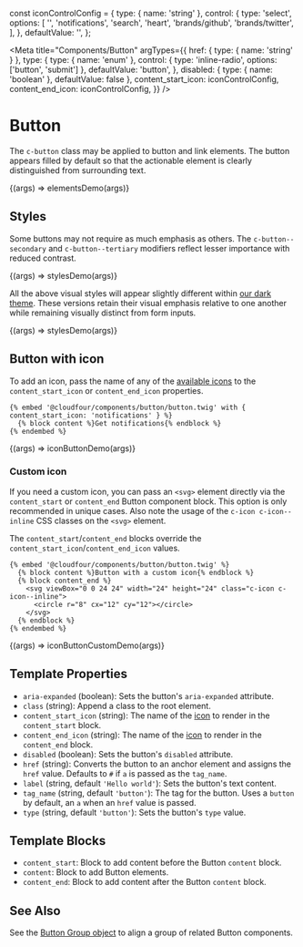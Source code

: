 const iconControlConfig = {
  type: { name: 'string' },
  control: {
    type: 'select',
    options: [
      '',
      'notifications',
      'search',
      'heart',
      'brands/github',
      'brands/twitter',
    ],
  },
  defaultValue: '',
};

<Meta
  title="Components/Button"
  argTypes={{
    href: { type: { name: 'string' } },
    type: {
      type: { name: 'enum' },
      control: { type: 'inline-radio', options: ['button', 'submit'] },
      defaultValue: 'button',
    },
    disabled: { type: { name: 'boolean' }, defaultValue: false },
    content_start_icon: iconControlConfig,
    content_end_icon: iconControlConfig,
  }}
/>

# Button

The `c-button` class may be applied to button and link elements. The button appears filled by default so that the actionable element is clearly distinguished from surrounding text.

<Canvas>
  <Story name="Elements">{(args) => elementsDemo(args)}</Story>
</Canvas>

## Styles

Some buttons may not require as much emphasis as others. The `c-button--secondary` and `c-button--tertiary` modifiers reflect lesser importance with reduced contrast.

<Canvas>
  <Story name="Styles">{(args) => stylesDemo(args)}</Story>
</Canvas>

All the above visual styles will appear slightly different within [our dark theme](/docs/design-themes--dark). These versions retain their visual emphasis relative to one another while remaining visually distinct from form inputs.

<Canvas>
  <Story name="Styles (Dark)" parameters={{ theme: 't-dark' }}>
    {(args) => stylesDemo(args)}
  </Story>
</Canvas>

## Button with icon

To add an icon, pass the name of any of the [available icons](/docs/design-icons--page)
to the `content_start_icon` or `content_end_icon` properties.

```twig
{% embed '@cloudfour/components/button/button.twig' with { content_start_icon: 'notifications' } %}
  {% block content %}Get notifications{% endblock %}
{% endembed %}
```

<Canvas>
  <Story
    name="Icon"
    args={{
      content_start_icon: 'notifications',
    }}
  >
    {(args) => iconButtonDemo(args)}
  </Story>
</Canvas>

### Custom icon

If you need a custom icon, you can pass an `<svg>` element directly via the
`content_start` or `content_end` Button component block. This option is only
recommended in unique cases. Also note the usage of the `c-icon c-icon--inline`
CSS classes on the `<svg>` element.

The `content_start`/`content_end` blocks override the
`content_start_icon`/`content_end_icon` values.

```twig
{% embed '@cloudfour/components/button/button.twig' %}
  {% block content %}Button with a custom icon{% endblock %}
  {% block content_end %}
    <svg viewBox="0 0 24 24" width="24" height="24" class="c-icon c-icon--inline">
      <circle r="8" cx="12" cy="12"></circle>
    </svg>
  {% endblock %}
{% endembed %}
```

<Canvas>
  <Story name="Custom Icon">{(args) => iconButtonCustomDemo(args)}</Story>
</Canvas>

## Template Properties

- `aria-expanded` (boolean): Sets the button's `aria-expanded` attribute.
- `class` (string): Append a class to the root element.
- `content_start_icon` (string): The name of the [icon](/docs/design-icons--page) to render in the `content_start` block.
- `content_end_icon` (string): The name of the [icon](/docs/design-icons--page) to render in the `content_end` block.
- `disabled` (boolean): Sets the button's `disabled` attribute.
- `href` (string): Converts the button to an anchor element and assigns the `href` value. Defaults to `#` if `a` is passed as the `tag_name`.
- `label` (string, default `'Hello world'`): Sets the button's text content.
- `tag_name` (string, default `'button'`): The tag for the button. Uses a `button` by default, an `a` when an `href` value is passed.
- `type` (string, default `'button'`): Sets the button's `type` value.

## Template Blocks

- `content_start`: Block to add content before the Button `content` block.
- `content`: Block to add Button elements.
- `content_end`: Block to add content after the Button `content` block.

## See Also

See the [Button Group object](/docs/objects-button-group--default-story) to align a group of related Button components.
